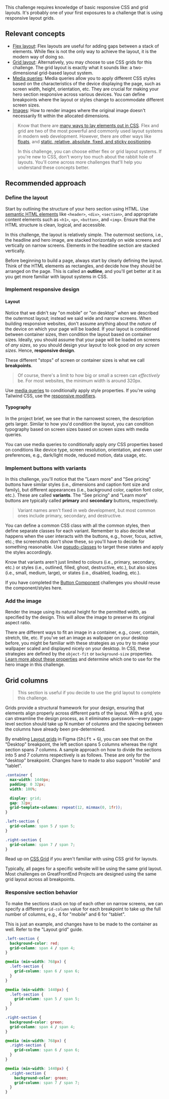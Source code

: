 This challenge requires knowledge of basic responsive CSS and grid layouts. It's probably one of your first exposures to a challenge that is using responsive layout grids.

## Relevant concepts

- [Flex layout](https://css-tricks.com/snippets/css/a-guide-to-flexbox/): Flex layouts are useful for adding gaps between a stack of elements. While flex is not the only way to achieve the layout, it is the modern way of doing so.
- [Grid layout](https://css-tricks.com/snippets/css/complete-guide-grid/): Alternatively, you may choose to use CSS grids for this challenge. The grid layout is exactly what it sounds like: a two-dimensional grid-based layout system.
- [Media queries](https://developer.mozilla.org/en-US/docs/Web/CSS/CSS_media_queries/Using_media_queries): Media queries allow you to apply different CSS styles based on the characteristics of the device displaying the page, such as screen width, height, orientation, etc. They are crucial for making your hero section responsive across various devices. You can define breakpoints where the layout or styles change to accommodate different screen sizes.
- [Images](https://developer.mozilla.org/en-US/docs/Learn/HTML/Multimedia_and_embedding/Images_in_HTML): How to render images where the original image doesn't necessarily fit within the allocated dimensions.

> Know that there are [many ways to lay elements out in CSS](https://developer.mozilla.org/en-US/docs/Learn/CSS/CSS_layout). Flex and grid are two of the most powerful and commonly used layout systems in modern web development. However, there are other ways like [floats](https://developer.mozilla.org/en-US/docs/Learn/CSS/CSS_layout/Floats), and [static, relative, absolute, fixed, and sticky positioning](https://developer.mozilla.org/en-US/docs/Learn/CSS/CSS_layout/Positioning).
>
> In this challenge, you can choose either flex or grid layout systems. If you're new to CSS, don't worry too much about the rabbit hole of layouts. You'll come across more challenges that'll help you understand these concepts better.

## Recommended approach

### Define the layout

Start by outlining the structure of your hero section using HTML. Use [semantic HTML elements](https://developer.mozilla.org/en-US/docs/Glossary/Semantics#semantics_in_html) like `<header>`, `<div>`, `<section>`, and appropriate content elements such as `<h1>`, `<p>`, `<button>`, and `<img>`. Ensure that the HTML structure is clean, logical, and accessible.

In this challenge, the layout is relatively simple. The outermost sections, i.e., the headline and hero image, are stacked horizontally on wide screens and vertically on narrow screens. Elements in the headline section are stacked vertically.

Before beginning to build a page, always start by clearly defining the layout. Think of the HTML elements as rectangles, and decide how they should be arranged on the page. This is called an **outline**, and you'll get better at it as you get more familiar with layout systems in CSS.

### Implement responsive design

#### Layout

Notice that we didn't say "on mobile" or "on desktop" when we described the outermost layout; instead we said wide and narrow screens. When building responsive websites, don't assume anything about the _nature_ of the device on which your page will be loaded. If your layout is conditioned between container sizes, then condition the layout based on container sizes. Ideally, you should assume that your page will be loaded on screens of _any sizes_, so you should design your layout to look good on _any screen sizes_. Hence, **responsive design**.

These different "stops" of screen or container sizes is what we call **breakpoints**.

> Of course, there's a limit to how big or small a screen can _effectively_ be. For most websites, the minimum width is around 320px.

Use [media queries](https://developer.mozilla.org/en-US/docs/Web/CSS/CSS_media_queries/Using_media_queries) to conditionally apply style properties. If you're using Tailwind CSS, use the [responsive modifiers](https://tailwindcss.com/docs/responsive-design).

#### Typography

In the project brief, we see that in the narrowest screen, the description gets larger. Similar to how you'd condition the layout, you can condition typography based on screen sizes based on screen sizes with media queries.

You can use media queries to conditionally apply _any_ CSS properties based on conditions like device type, screen resolution, orientation, and even user preferences, e.g., dark/light mode, reduced motion, data usage, etc.

### Implement buttons with variants

In this challenge, you'll notice that the "Learn more" and "See pricing" buttons have similar styles (i.e., dimensions and caption font size and family), but different appearances (i.e., background color, caption font color, etc.). These are called **variants**. The "See pricing" and "Learn more" buttons are typically called **primary** and **secondary** buttons, respectively.

> Variant names aren't fixed in web development, but most common ones include primary, secondary, and destructive.

You can define a common CSS class with all the common styles, then define separate classes for each variant. Remember to also decide what happens when the user interacts with the buttons, e.g., hover, focus, active, etc.; the screenshots don't show these, so you'll have to decide for something reasonable. Use [pseudo-classes](https://developer.mozilla.org/en-US/docs/Web/CSS/Pseudo-classes) to target these states and apply the styles accordingly.

Know that variants aren't just limited to colours (i.e., primary, secondary, etc.) or styles (i.e., outlined, filled, ghost, destructive, etc.), but also sizes (i.e., small, medium, large), or states (i.e., disabled, loading, etc.).

If you have completed the [Button Component](https://www.greatfrontend.com/projects/challenges/button-component) challenges you should reuse the component/styles here.

### Add the image

Render the image using its natural height for the permitted width, as specified by the design. This will allow the image to preserve its original aspect ratio.

There are different ways to fit an image in a container, e.g., cover, contain, stretch, tile, etc. If you've set an image as wallpaper on your desktop before, you might be familiar with these strategies as you try to make your wallpaper scaled and displayed nicely on your desktop. In CSS, these strategies are defined by the `object-fit` or `background-size` properties. [Learn more about these properties](https://www.smashingmagazine.com/2021/10/object-fit-background-size-css/) and determine which one to use for the hero image in this challenge.

## Grid columns

> This section is useful if you decide to use the grid layout to complete this challenge.

Grids provide a structural framework for your design, ensuring that elements align properly across different parts of the layout. With a grid, you can streamline the design process, as it eliminates guesswork—every page-level section should take up N number of columns and the spacing between the columns have already been pre-determined.

By enabling [Layout grids](https://help.figma.com/hc/en-us/articles/360040450513-Create-layout-grids-with-grids-columns-and-rows) in Figma (<kbd>Shift</kbd> + <kbd>G</kbd>), you can see that on the "Desktop" breakpoint, the left section spans 5 columns whereas the right section spans 7 columns. A sample approach on how to divide the sections into 5 and 7 columns respectively is as follows. These are only for the "desktop" breakpoint. Changes have to made to also support "mobile" and "tablet".

```css
.container {
  max-width: 1440px;
  padding: 0 32px;
  width: 100%;

  display: grid;
  gap: 32px;
  grid-template-columns: repeat(12, minmax(0, 1fr));
}

.left-section {
  grid-column: span 5 / span 5;
}

.right-section {
  grid-column: span 7 / span 7;
}
```

Read up on [CSS Grid](https://css-tricks.com/snippets/css/complete-guide-grid/) if you aren't familiar with using CSS grid for layouts.

Typically, all pages for a specific website will be using the same grid layout. Most challenges on GreatFrontEnd Projects are designed using the same grid layout across all breakpoints.

### Responsive section behavior

To make the sections stack on top of each other on narrow screens, we can specify a different `grid-column` value for each breakpoint to take up the full number of columns, e.g., 4 for "mobile" and 6 for "tablet".

This is just an example, and changes have to be made to the container as well. Refer to the "Layout grid" guide.

```css
.left-section {
  background-color: red;
  grid-column: span 4 / span 4;
}

@media (min-width: 768px) {
  .left-section {
    grid-column: span 6 / span 6;
  }
}

@media (min-width: 1440px) {
  .left-section {
    grid-column: span 5 / span 5;
  }
}

.right-section {
  background-color: green;
  grid-column: span 4 / span 4;
}

@media (min-width: 768px) {
  .right-section {
    grid-column: span 6 / span 6;
  }
}

@media (min-width: 1440px) {
  .right-section {
    background-color: green;
    grid-column: span 7 / span 7;
  }
}
```
